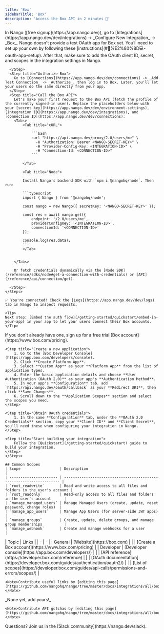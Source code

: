 ```yaml
---
title: 'Box'
sidebarTitle: 'Box'
description: 'Access the Box API in 2 minutes 💨'
---
```



<StatusWidget service="box" />

<Tabs>
  <Tab title="🚀 Quickstart">
    <Steps>
      <Step title="Create an integration">
        In Nango ([free signup](https://app.nango.dev)), go to [Integrations](https://app.nango.dev/dev/integrations) -> _Configure New Integration_ -> _Box_. Nango doesn't provide a test OAuth app for Box yet. You’ll need to set up your own by following these [instructions](#🧑%E2%80%8D💻-oauth-app-setup). After that, make sure to add the OAuth client ID, secret, and scopes in the integration settings in Nango.

      </Step>
      <Step title="Authorize Box">
        Go to [Connections](https://app.nango.dev/dev/connections) -> _Add Test Connection_ -> _Authorize_, then log in to Box. Later, you'll let your users do the same directly from your app.
      </Step>
      <Step title="Call the Box API">
        Let's make your first request to the Box API (fetch the profile of the currently signed-in user). Replace the placeholders below with your [secret key](https://app.nango.dev/dev/environment-settings), [integration ID](https://app.nango.dev/dev/integrations), and [connection ID](https://app.nango.dev/dev/connections):
        <Tabs>
            <Tab title="cURL">

                ```bash
                curl "https://api.nango.dev/proxy/2.0/users/me" \
                  -H "Authorization: Bearer <NANGO-SECRET-KEY>" \
                  -H "Provider-Config-Key: <INTEGRATION-ID>" \
                  -H "Connection-Id: <CONNECTION-ID>"
                ```

            </Tab>

            <Tab title="Node">

            Install Nango's backend SDK with `npm i @nangohq/node`. Then run:

            ```typescript
            import { Nango } from '@nangohq/node';

            const nango = new Nango({ secretKey: '<NANGO-SECRET-KEY>' });

            const res = await nango.get({
                endpoint: '/2.0/users/me',
                providerConfigKey: '<INTEGRATION-ID>',
                connectionId: '<CONNECTION-ID>'
            });

            console.log(res.data);
            ```
            </Tab>


        </Tabs>

        Or fetch credentials dynamically via the [Node SDK](/reference/sdks/node#get-a-connection-with-credentials) or [API](/reference/api/connection/get).

      </Step>
    </Steps>

    ✅ You're connected! Check the [Logs](https://app.nango.dev/dev/logs) tab in Nango to inspect requests.

    <Tip>
    Next step: [Embed the auth flow](/getting-started/quickstart/embed-in-your-app) in your app to let your users connect their Box accounts.
    </Tip>
  </Tab>
    <Tab title="🧑‍💻 OAuth app setup">
        <Steps>
    <Step title="Create a Box account">
        If you don't already have one, sign up for a free trial [Box account](https://www.box.com/pricing).
    </Step>

    <Step title="Create a new application">
        1. Go to the [Box Developer Console](https://app.box.com/developers/console).
        2. Click **Create Platform App**.
        3. Select **Custom App** as your **Platform App** from the list of application types.
        4. Enter the basic application details and choose **User Authentication (OAuth 2.0)** as your app's **Authentication Method**.
        5. In your app's **Configuration** tab, add `https://api.nango.dev/oauth/callback` as your **Redirect URI**, then click **Save Changes**.
        6. Scroll down to the **Application Scopes** section and select the scopes you need.
    </Step>

    <Step title="Obtain OAuth credentials">
        1. In the same **Configuration** tab, under the **OAuth 2.0 Credentials** section, copy your **Client ID** and **Client Secret**, you’ll need these when configuring your integration in Nango.
    </Step>

    <Step title="Start building your integration">
        Follow the [Quickstart](/getting-started/quickstart) guide to build your integration.
    </Step>
    </Steps>

    ## Common Scopes
    | Scope                  | Description                                                          |
    | ---------------------- | -------------------------------------------------------------------- |
    | `root_readwrite`       | Read and write access to all files and folders in the user's account |
    | `root_readonly`        | Read-only access to all files and folders in the user's account      |
    | `manage_managed_users` | Manage Managed Users (create, update, reset password, change roles)  |
    | `manage_app_users`     | Manage App Users (for server-side JWT apps)                          |
    | `manage_groups`        | Create, update, delete groups, and manage group memberships          |
    | `manage_webhook`       | Create and manage webhooks for a user                                |

  </Tab>
  <Tab title="🔗 Useful links">
    | Topic | Links |
    | - | - |
    | General | [Website](https://box.com) |
    | | [Create a Box account](https://www.box.com/pricing) |
    | Developer | [Developer console](https://app.box.com/developers/) |
    | | [API reference](https://developer.box.com/reference) |
    | | [OAuth documentation](https://developer.box.com/guides/authentication/oauth2/) |
    | | [List of scopes](https://developer.box.com/guides/api-calls/permissions-and-errors/scopes/) |

    <Note>Contribute useful links by [editing this page](https://github.com/nangohq/nango/tree/master/docs/integrations/all/box.mdx)</Note>
  </Tab>
  <Tab title="🚨 API gotchas">
    _None yet, add yours!_

    <Note>Contribute API gotchas by [editing this page](https://github.com/nangohq/nango/tree/master/docs/integrations/all/box.mdx)</Note>
  </Tab>
</Tabs>

<Info>
    Questions? Join us in the [Slack community](https://nango.dev/slack).
</Info>
